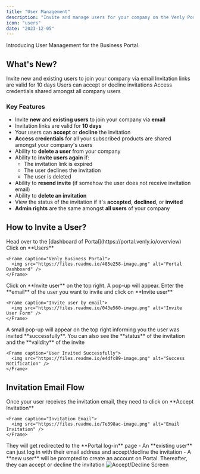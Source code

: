 ```yaml
---
title: "User Management"
description: "Invite and manage users for your company on the Venly Portal"
icon: "users"
date: "2023-12-05"
---
```


Introducing User Management for the Business Portal.

## What's New?

<CardGroup cols={2}>
  <Card title="Email Invitations" icon="envelope">
    Invite new and existing users to join your company via email
  </Card>
  
  <Card title="10-Day Validity" icon="clock">
    Invitation links are valid for 10 days
  </Card>
  
  <Card title="Accept/Decline" icon="circle-check">
    Users can accept or decline invitations
  </Card>
  
  <Card title="Shared Credentials" icon="key">
    Access credentials shared amongst all company users
  </Card>
</CardGroup>

### Key Features

- Invite **new** and **existing users** to join your company via **email**
- Invitation links are valid for **10 days**
- Your users can **accept** or **decline** the invitation
- **Access credentials** for all your subscribed products are shared amongst your company's users
- Ability to **delete a user** from your company
- Ability to **invite users again** if:
  - The invitation link is expired
  - The user declines the invitation
  - The user is deleted
- Ability to **resend invite** (if somehow the user does not receive invitation email)
- Ability to **delete an invitation**
- View the status of the invitation if it's **accepted**, **declined**, or **invited**
- **Admin rights** are the same amongst **all users** of your company

## How to Invite a User?

<Steps>
  <Step title="Go to Dashboard">
    Head over to the [dashboard of Portal](https://portal.venly.io/overview)
  </Step>
  
  <Step title="Click Users">
    Click on **Users**
    
    <Frame caption="Venly Business Portal">
      <img src="https://files.readme.io/485e258-image.png" alt="Portal Dashboard" />
    </Frame>
  </Step>
  
  <Step title="Invite User">
    Click on **Invite user** on the top right. A pop-up will appear. Enter the **email** of the user you want to invite and click on **Invite user**
    
    <Frame caption="Invite user by email">
      <img src="https://files.readme.io/043e560-image.png" alt="Invite User Form" />
    </Frame>
  </Step>
  
  <Step title="Confirmation">
    A small pop-up will appear on the top right informing you the user was invited **successfully**. You can also see the **status** of the invitation and the **validity** of the invite
    
    <Frame caption="User Invited Successfully">
      <img src="https://files.readme.io/e4dfc89-image.png" alt="Success Notification" />
    </Frame>
  </Step>
</Steps>

## Invitation Email Flow

<Steps>
  <Step title="User Receives Email">
    Once your user receives the invitation email, they need to click on **Accept Invitation**
    
    <Frame caption="Invitation Email">
      <img src="https://files.readme.io/7e398ac-image.png" alt="Email Invitation" />
    </Frame>
  </Step>
  
  <Step title="Redirect to Portal">
    They will get redirected to the **Portal log-in** page
  </Step>
  
  <Step title="Login or Sign Up">
    - An **existing user** can just log in with their email address and accept/decline the invitation
    - A **new user** will be prompted to create an account on Portal. Thereafter, they can accept or decline the invitation
  </Step>
  
  <Step title="Accept or Decline">
    <Frame caption="Accept or Decline Invitation">
      <img src="https://files.readme.io/0e31a2e-image.png" alt="Accept/Decline Screen" />
    </Frame>
  </Step>
</Steps>
